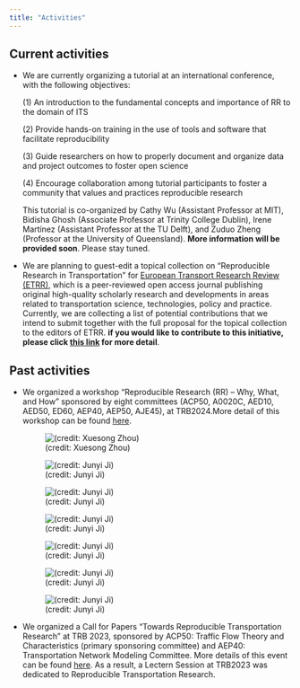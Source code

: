 ```yaml
---
title: "Activities"
---
```


## Current activities

-   We are currently organizing a tutorial at an international conference, with the following objectives:

    \(1\) An introduction to the fundamental concepts and importance of RR to the domain of ITS

    \(2\) Provide hands-on training in the use of tools and software that facilitate reproducibility

    \(3\) Guide researchers on how to properly document and organize data and project outcomes to foster open science

    \(4\) Encourage collaboration among tutorial participants to foster a community that values and practices reproducible research

    This tutorial is co-organized by Cathy Wu (Assistant Professor at MIT), Bidisha Ghosh (Associate Professor at Trinity College Dublin), Irene Martínez (Assistant Professor at the TU Delft), and Zuduo Zheng (Professor at the University of Queensland). **More information will be provided soon**. Please stay tuned.

-   We are planning to guest-edit a topical collection on “Reproducible Research in Transportation” for [European Transport Research Review (ETRR)](https://etrr.springeropen.com/), which is a peer-reviewed open access journal publishing original high-quality scholarly research and developments in areas related to transportation science, technologies, policy and practice. Currently, we are collecting a list of potential contributions that we intend to submit together with the full proposal for the topical collection to the editors of ETRR. **if you would like to contribute to this initiative, please click [this link](https://www.dropbox.com/scl/fi/c6r50glfjrhu89588t3o6/ETRR-Topical-Collection_blurb.pdf?rlkey=sk1he24tcug386w3njlplfy5j&dl=0) for more detail**.

## Past activities

-   We organized a workshop "Reproducible Research (RR) – Why, What, and How" sponsored by eight committees (ACP50, A0020C, AED10, AED50, ED60, AEP40, AEP50, AJE45), at TRB2024.More detail of this workshop can be found [here](http://www.connectedandautonomoustransport.com/uploads/2/5/2/6/25268286/acp50-reproducible-research.pdf).

    ![(credit: Xuesong Zhou)](images/mmexport1718014071196.jpg)

    ![(credit: Junyi Ji)](images/Yes_3455.JPG)

    ![(credit: Junyi Ji)](images/Yes_3406.JPG)

    ![(credit: Junyi Ji)](images/Yes_3402.JPG)

    ![(credit: Junyi Ji)](images/Yes_3420.JPG)

    ![(credit: Junyi Ji)](images/Yes_3424.JPG)

    ![(credit: Junyi Ji)](images/Yes_3434.JPG)

-   We organized a Call for Papers "Towards Reproducible Transportation Research" at TRB 2023, sponsored by ACP50: Traffic Flow Theory and Characteristics (primary sponsoring committee) and AEP40: Transportation Network Modeling Committee. More details of this event can be found [here](http://www.connectedandautonomoustransport.com/uploads/2/5/2/6/25268286/call_for_paper_reproducible_research_in_transportation_research_final.pdf). As a result, a Lectern Session at TRB2023 was dedicated to Reproducible Transportation Research.
